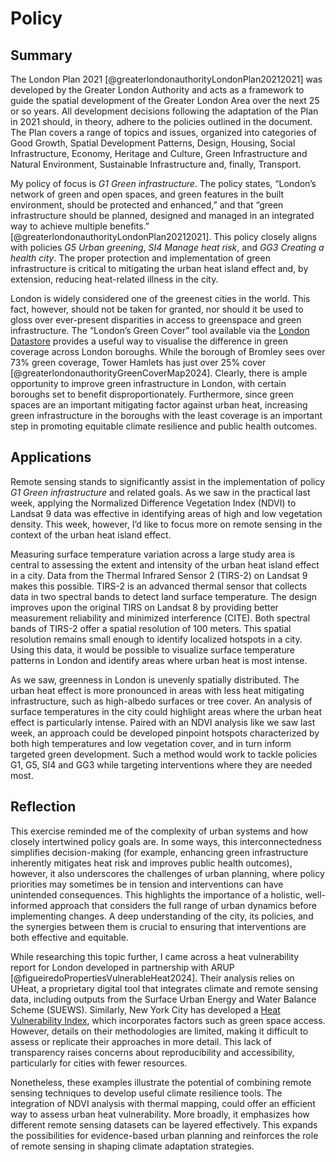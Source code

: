 # Policy

## Summary

The London Plan 2021 [@greaterlondonauthorityLondonPlan20212021] was developed by the Greater London Authority and acts as a framework to guide the spatial development of the Greater London Area over the next 25 or so years. All development decisions following the adaptation of the Plan in 2021 should, in theory, adhere to the policies outlined in the document. The Plan covers a range of topics and issues, organized into categories of Good Growth, Spatial Development Patterns, Design, Housing, Social Infrastructure, Economy, Heritage and Culture, Green Infrastructure and Natural Environment, Sustainable Infrastructure and, finally, Transport.

My policy of focus is *G1 Green infrastructure*. The policy states, “London’s network of green and open spaces, and green features in the built environment, should be protected and enhanced,” and that “green infrastructure should be planned, designed and managed in an integrated way to achieve multiple benefits.” [@greaterlondonauthorityLondonPlan20212021]. This policy closely aligns with policies *G5 Urban greening*, *SI4 Manage heat risk*, and *GG3 Creating a health city*. The proper protection and implementation of green infrastructure is critical to mitigating the urban heat island effect and, by extension, reducing heat-related illness in the city.

London is widely considered one of the greenest cities in the world. This fact, however, should not be taken for granted, nor should it be used to gloss over ever-present disparities in access to greenspace and green infrastructure. The “London’s Green Cover” tool available via the [London Datastore](https://apps.london.gov.uk/green-cover/?layers=tree-canopy,green,blue&pos=9.5/51.48800/-0.08750) provides a useful way to visualise the difference in green coverage across London boroughs. While the borough of Bromley sees over 73% green coverage, Tower Hamlets has just over 25% cover [@greaterlondonauthorityGreenCoverMap2024]. Clearly, there is ample opportunity to improve green infrastructure in London, with certain boroughs set to benefit disproportionately. Furthermore, since green spaces are an important mitigating factor against urban heat, increasing green infrastructure in the boroughs with the least coverage is an important step in promoting equitable climate resilience and public health outcomes.

## Applications

Remote sensing stands to significantly assist in the implementation of policy *G1 Green infrastructure* and related goals. As we saw in the practical last week, applying the Normalized Difference Vegetation Index (NDVI) to Landsat 9 data was effective in identifying areas of high and low vegetation density. This week, however, I’d like to focus more on remote sensing in the context of the urban heat island effect.

Measuring surface temperature variation across a large study area is central to assessing the extent and intensity of the urban heat island effect in a city. Data from the Thermal Infrared Sensor 2 (TIRS-2) on Landsat 9 makes this possible. TIRS-2 is an advanced thermal sensor that collects data in two spectral bands to detect land surface temperature. The design improves upon the original TIRS on Landsat 8 by providing better measurement reliability and minimized interference (CITE). Both spectral bands of TIRS-2 offer a spatial resolution of 100 meters. This spatial resolution remains small enough to identify localized hotspots in a city. Using this data, it would be possible to visualize surface temperature patterns in London and identify areas where urban heat is most intense.

As we saw, greenness in London is unevenly spatially distributed. The urban heat effect is more pronounced in areas with less heat mitigating infrastructure, such as high-albedo surfaces or tree cover. An analysis of surface temperatures in the city could highlight areas where the urban heat effect is particularly intense. Paired with an NDVI analysis like we saw last week, an approach could be developed pinpoint hotspots characterized by both high temperatures and low vegetation cover, and in turn inform targeted green development. Such a method would work to tackle policies G1, G5, SI4 and GG3 while targeting interventions where they are needed most.

## Reflection

This exercise reminded me of the complexity of urban systems and how closely intertwined policy goals are. In some ways, this interconnectedness simplifies decision-making (for example, enhancing green infrastructure inherently mitigates heat risk and improves public health outcomes), however, it also underscores the challenges of urban planning, where policy priorities may sometimes be in tension and interventions can have unintended consequences. This highlights the importance of a holistic, well-informed approach that considers the full range of urban dynamics before implementing changes. A deep understanding of the city, its policies, and the synergies between them is crucial to ensuring that interventions are both effective and equitable.

While researching this topic further, I came across a heat vulnerability report for London developed in partnership with ARUP [@figueiredoPropertiesVulnerableHeat2024]. Their analysis relies on UHeat, a proprietary digital tool that integrates climate and remote sensing data, including outputs from the Surface Urban Energy and Water Balance Scheme (SUEWS). Similarly, New York City has developed a [Heat Vulnerability Index](https://a816-dohbesp.nyc.gov/IndicatorPublic/data-features/hvi/), which incorporates factors such as green space access. However, details on their methodologies are limited, making it difficult to assess or replicate their approaches in more detail. This lack of transparency raises concerns about reproducibility and accessibility, particularly for cities with fewer resources.

Nonetheless, these examples illustrate the potential of combining remote sensing techniques to develop useful climate resilience tools. The integration of NDVI analysis with thermal mapping, could offer an efficient way to assess urban heat vulnerability. More broadly, it emphasizes how different remote sensing datasets can be layered effectively. This expands the possibilities for evidence-based urban planning and reinforces the role of remote sensing in shaping climate adaptation strategies.
